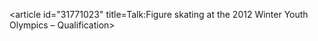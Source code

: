 <article id="31771023" title=Talk:Figure skating at the 2012 Winter Youth Olympics – Qualification>
	<talkpage id="31771023" title="Talk:Figure skating at the 2012 Winter Youth Olympics – Qualification">
{{Old AfD multi | date = 9 May 2015 | result = '''redirect to [[Figure skating at the 2012 Winter Youth Olympics]]''' | page = Figure skating at the 2012 Winter Youth Olympics – Qualification}}
{{WikiProject Figure Skating}}
	</talkpage>
</article>
